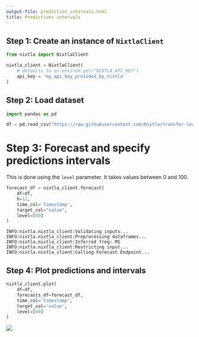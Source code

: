 ```yaml
---
output-file: prediction_intervals.html
title: Predictions intervals
---
```



## Step 1: Create an instance of `NixtlaClient`

```python
from nixtla import NixtlaClient
```


```python
nixtla_client = NixtlaClient(
    # defaults to os.environ.get("NIXTLA_API_KEY")
    api_key = 'my_api_key_provided_by_nixtla'
)
```

## Step 2: Load dataset

```python
import pandas as pd
```


```python
df = pd.read_csv("https://raw.githubusercontent.com/Nixtla/transfer-learning-time-series/main/datasets/air_passengers.csv")
```

# Step 3: Forecast and specify predictions intervals

This is done using the `level` parameter. It takes values between 0 and
100.

```python
forecast_df = nixtla_client.forecast(
    df=df,
    h=12,
    time_col='timestamp',
    target_col="value",
    level=[80]
)
```

``` text
INFO:nixtla.nixtla_client:Validating inputs...
INFO:nixtla.nixtla_client:Preprocessing dataframes...
INFO:nixtla.nixtla_client:Inferred freq: MS
INFO:nixtla.nixtla_client:Restricting input...
INFO:nixtla.nixtla_client:Calling Forecast Endpoint...
```

## Step 4: Plot predictions and intervals

```python
nixtla_client.plot(
    df=df, 
    forecasts_df=forecast_df, 
    time_col='timestamp', 
    target_col='value',
    level=[80]
)
```

![](/nixtla/docs/2_capabilities/forecast/07_prediction_intervals_files/figure-markdown_strict/cell-7-output-1.png)

